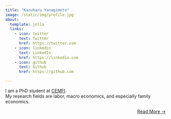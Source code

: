 ```yaml
---
title: "Kazuharu Yanagimoto"
image: /static/img/profile.jpg
about:
  template: jolla
  links:
    - icon: twitter
      text: Twitter
      href: https://twitter.com
    - icon: linkedin
      text: LinkedIn
      href: https://linkedin.com
    - icon: github
      text: Github
      href: https://github.com

---
```


I am a PhD student at [CEMFI](https://www.cemfi.es/).<br>
My research fields are labor, macro economics, and especially family economics.

::: {style="text-align: right"}
[Read More →](../about)
:::